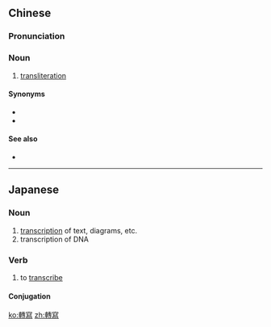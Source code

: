 {{also|转写}}
==Chinese==
{{zh-forms|s=转写}}

===Pronunciation===
{{zh-pron
|m=zhuǎnxiě
|cat=n
}}

===Noun===
{{zh-noun}}

# [[transliteration]]

====Synonyms====
* {{zh-l|音譯}}
* {{zh-l|譯名}}

====See also====
* {{zh-l|字譯}}

----

==Japanese==
{{ja-kanjitab|てん|しゃ|yomi=o}}

===Noun===
{{ja-noun|てんしゃ|shin=転写}}

# [[transcription]] of text, diagrams, etc.
# transcription of DNA

===Verb===
{{ja-verb-suru|てんしゃ|shin=転写}}

# to [[transcribe]]

====Conjugation====
{{ja-suru|てんしゃ}}

[[ko:轉寫]]
[[zh:轉寫]]